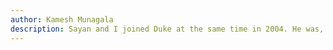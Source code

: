 ```yaml
---
author: Kamesh Munagala
description: Sayan and I joined Duke at the same time in 2004. He was, by then, already a giant in the field of biostatistics, and in the intervening twenty years, he scaled even greater heights as a researcher and mentor. He was a wonderful human being -- brilliant, witty, philosophical, energetic, kind, and ambitious. He will be sorely missed.  
---
```


